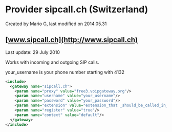 
# Provider sipcall.ch (Switzerland) 

 Created by  Mario G, last modified on 2014.05.31

## [www.sipcall.ch](http://www.sipcall.ch)

Last update: 29 July 2010

Works with incoming and outgoing SIP calls.

your\_username is your phone number starting with 4132

```xml
<include>
  <gateway name="sipcall.ch">
    <param name="proxy" value="free3.voipgateway.org"/>
    <param name="username" value="your_username"/>
    <param name="password" value="your_password"/>
    <param name="extension" value="extension_that _should_be_called_in_your_dialplan"/>
    <param name="register" value="true"/>
    <param name="context" value="default"/>
  </gateway>
</include>
```


